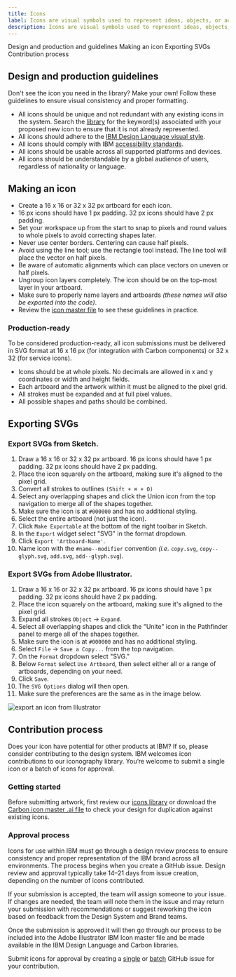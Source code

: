 ```yaml
---
title: Icons
label: Icons are visual symbols used to represent ideas, objects, or actions. They communicate messages at a glance, afford interactivity, and draw attention to important information.
description: Icons are visual symbols used to represent ideas, objects, or actions. They communicate messages at a glance, afford interactivity, and draw attention to important information.
---
```


<AnchorLinks>

<AnchorLink>Design and production and guidelines</AnchorLink>
<AnchorLink>Making an icon</AnchorLink>
<AnchorLink>Exporting SVGs</AnchorLink>
<AnchorLink>Contribution process</AnchorLink>

</AnchorLinks>

## Design and production guidelines

Don't see the icon you need in the library? Make your own! Follow these guidelines to ensure visual consistency and proper formatting.

- All icons should be unique and not redundant with any existing icons in the system. Search the [library](/guidelines/icons/library) for the keyword(s) associated with your proposed new icon to ensure that it is not already represented.
- All icons should adhere to the [IBM Design Language visual style](https://www.ibm.com/design/language/iconography/ui-icons/library).
- All icons should comply with IBM [accessibility standards](/guidelines/accessibility/overview).
- All icons should be usable across all supported platforms and devices.
- All icons should be understandable by a global audience of users, regardless of nationality or language.

## Making an icon

- Create a 16 x 16 or 32 x 32 px artboard for each icon.
- 16 px icons should have 1 px padding. 32 px icons should have 2 px padding.
- Set your workspace up from the start to snap to pixels and round values to whole pixels to avoid correcting shapes later.
- Never use center borders. Centering can cause half pixels.
- Avoid using the line tool; use the rectangle tool instead. The line tool will place the vector on half pixels.
- Be aware of automatic alignments which can place vectors on uneven or half pixels.
- Ungroup icon layers completely. The icon should be on the top-most layer in your artboard.
- Make sure to properly name layers and artboards _(these names will also be exported into the code)_.
- Review the [icon master file](https://github.com/carbon-design-system/carbon/tree/master/packages/icons/master) to see these guidelines in practice.

### Production-ready

To be considered production-ready, all icon submissions must be delivered in SVG format at 16 x 16 px (for integration with Carbon components) or 32 x 32 (for service icons).

- Icons should be at whole pixels. No decimals are allowed in x and y coordinates or width and height fields.
- Each artboard and the artwork within it must be aligned to the pixel grid.
- All strokes must be expanded and at full pixel values.
- All possible shapes and paths should be combined.

## Exporting SVGs

### Export SVGs from Sketch.

1. Draw a 16 x 16 or 32 x 32 px artboard. 16 px icons should have 1 px padding. 32 px icons should have 2 px padding.
2. Place the icon squarely on the artboard, making sure it's aligned to the pixel grid.
3. Convert all strokes to outlines `(Shift + ⌘ + O)`
4. Select any overlapping shapes and click the Union icon from the top navigation to merge all of the shapes together.
5. Make sure the icon is at `#000000` and has no additional styling.
6. Select the entire artboard (not just the icon).
7. Click `Make Exportable` at the bottom of the right toolbar in Sketch.
8. In the `Export` widget select "SVG" in the format dropdown.
9. Click `Export 'Artboard-Name'`.
10. Name icon with the `#name--modifier` convention _(i.e._ `copy.svg`, `copy--glyph.svg`, `add.svg`, `add--glyph.svg`).

### Export SVGs from Adobe Illustrator.

1. Draw a 16 x 16 or 32 x 32 px artboard. 16 px icons should have 1 px padding. 32 px icons should have 2 px padding.
2. Place the icon squarely on the artboard, making sure it's aligned to the pixel grid.
3. Expand all strokes `Object` → `Expand`.
4. Select all overlapping shapes and click the "Unite" icon in the Pathfinder panel to merge all of the shapes together.
5. Make sure the icon is at `#000000` and has no additional styling.
6. Select `File` → `Save a Copy...` from the top navigation.
7. On the `Format` dropdown select "SVG."
8. Below `Format` select `Use Artboard`, then select either all or a range of artboards, depending on your need.
9. Click `Save`.
10. The `SVG Options` dialog will then open.
11. Make sure the preferences are the same as in the image below.

<Row>
<Column colMd={6} colLg={6}>

![export an icon from Illustrator](component/images/contribution-iconography-pictogram.png)

</Column>
</Row>

## Contribution process

Does your icon have potential for other products at IBM? If so, please consider contributing to the design system. IBM welcomes icon contributions to our iconography library. You’re welcome to submit a single icon or a batch of icons for approval. 

### Getting started

Before submitting artwork, first review our [icons library](https://www.carbondesignsystem.com/guidelines/icons/library/) or download the [Carbon icon master .ai file](https://github.com/carbon-design-system/carbon/tree/master/packages/icons/master) to check your design for duplication against existing icons.  

### Approval process

Icons for use within IBM must go through a design review process to ensure consistency and proper representation of the IBM brand across all environments. The process begins when you create a GitHub issue. Design review and approval typically take 14–21 days from issue creation, depending on the number of icons contributed.  

If your submission is accepted, the team will assign someone to your issue. If changes are needed, the team will note them in the issue and may return your submission with recommendations or suggest reworking the icon based on feedback from the Design System and Brand teams.  

Once the submission is approved it will then go through our process to be included into the Adobe Illustrator IBM Icon master file and be made available in the IBM Design Language and Carbon libraries. 

Submit icons for approval by creating a [single](https://github.ibm.com/brand/ui-icons/issues/new?assignees=&labels=&template=single-ui-icon-approval.md&title=%5Bui-icon%5D) or [batch](https://github.ibm.com/brand/ui-icons/issues/new?assignees=&labels=&template=batch-ui-icon-approval-request.md&title=%5Bui-icon-batch%5D) GitHub issue for your contribution. 
